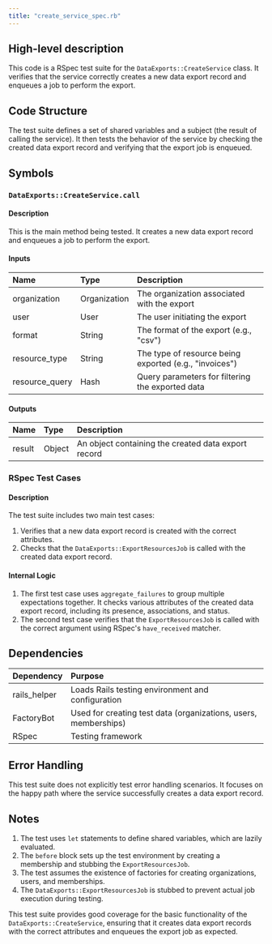 ```yaml
---
title: "create_service_spec.rb"
---
```


## High-level description
This code is a RSpec test suite for the `DataExports::CreateService` class. It verifies that the service correctly creates a new data export record and enqueues a job to perform the export.

## Code Structure
The test suite defines a set of shared variables and a subject (the result of calling the service). It then tests the behavior of the service by checking the created data export record and verifying that the export job is enqueued.

## Symbols

### `DataExports::CreateService.call`
#### Description
This is the main method being tested. It creates a new data export record and enqueues a job to perform the export.

#### Inputs
| Name | Type | Description |
|:-----|:-----|:------------|
| organization | Organization | The organization associated with the export |
| user | User | The user initiating the export |
| format | String | The format of the export (e.g., "csv") |
| resource_type | String | The type of resource being exported (e.g., "invoices") |
| resource_query | Hash | Query parameters for filtering the exported data |

#### Outputs
| Name | Type | Description |
|:-----|:-----|:------------|
| result | Object | An object containing the created data export record |

### RSpec Test Cases
#### Description
The test suite includes two main test cases:

1. Verifies that a new data export record is created with the correct attributes.
2. Checks that the `DataExports::ExportResourcesJob` is called with the created data export record.

#### Internal Logic
1. The first test case uses `aggregate_failures` to group multiple expectations together. It checks various attributes of the created data export record, including its presence, associations, and status.
2. The second test case verifies that the `ExportResourcesJob` is called with the correct argument using RSpec's `have_received` matcher.

## Dependencies
| Dependency | Purpose |
|:-----------|:--------|
| rails_helper | Loads Rails testing environment and configuration |
| FactoryBot | Used for creating test data (organizations, users, memberships) |
| RSpec | Testing framework |

## Error Handling
This test suite does not explicitly test error handling scenarios. It focuses on the happy path where the service successfully creates a data export record.

## Notes
1. The test uses `let` statements to define shared variables, which are lazily evaluated.
2. The `before` block sets up the test environment by creating a membership and stubbing the `ExportResourcesJob`.
3. The test assumes the existence of factories for creating organizations, users, and memberships.
4. The `DataExports::ExportResourcesJob` is stubbed to prevent actual job execution during testing.

This test suite provides good coverage for the basic functionality of the `DataExports::CreateService`, ensuring that it creates data export records with the correct attributes and enqueues the export job as expected.